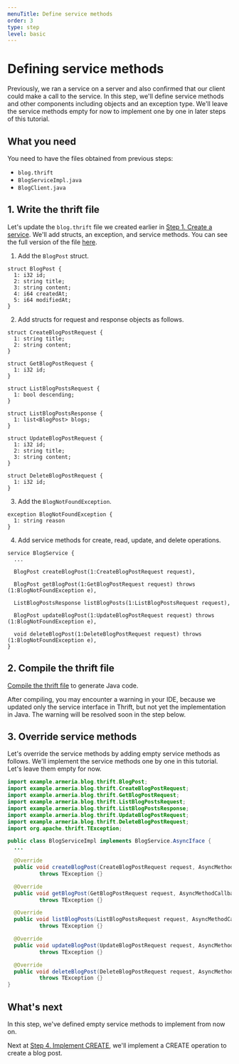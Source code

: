 ```yaml
---
menuTitle: Define service methods
order: 3
type: step
level: basic
---
```


# Defining service methods

Previously, we ran a service on a server and also confirmed that our client could make a call to the service.
In this step, we'll define service methods and other components including objects and an exception type.
We'll leave the service methods empty for now to implement one by one in later steps of this tutorial.

<TutorialSteps current={3} />

## What you need

You need to have the files obtained from previous steps:

- `blog.thrift`
- `BlogServiceImpl.java`
- `BlogClient.java`

## 1. Write the thrift file

Let's update the `blog.thrift` file we created earlier in [Step 1. Create a service](/tutorials/thrift/blog/create-service).
We'll add structs, an exception, and service methods.
You can see the full version of the file [here](https://github.com/line/armeria-examples/blob/main/tutorials/thrift/src/main/thrift/blog.thrift).

1. Add the `BlogPost` struct.
  ```thrift filename=blog.thrift
  struct BlogPost {
    1: i32 id;
    2: string title;
    3: string content;
    4: i64 createdAt;
    5: i64 modifiedAt;
  }
  ```
2. Add structs for request and response objects as follows.
  ```thrift filename=blog.thrift
  struct CreateBlogPostRequest {
    1: string title;
    2: string content;
  }

  struct GetBlogPostRequest {
    1: i32 id;
  }

  struct ListBlogPostsRequest {
    1: bool descending;
  }

  struct ListBlogPostsResponse {
    1: list<BlogPost> blogs;
  }

  struct UpdateBlogPostRequest {
    1: i32 id;
    2: string title;
    3: string content;
  }

  struct DeleteBlogPostRequest {
    1: i32 id;
  }
  ```
3. Add the `BlogNotFoundException`.
  ```thrift filename=blog.thrift
  exception BlogNotFoundException {
    1: string reason
  }
  ```
4. Add service methods for create, read, update, and delete operations.
  ```thrift filename=blog.thrift
  service BlogService {
    ...

    BlogPost createBlogPost(1:CreateBlogPostRequest request),

    BlogPost getBlogPost(1:GetBlogPostRequest request) throws (1:BlogNotFoundException e),

    ListBlogPostsResponse listBlogPosts(1:ListBlogPostsRequest request),

    BlogPost updateBlogPost(1:UpdateBlogPostRequest request) throws (1:BlogNotFoundException e),

    void deleteBlogPost(1:DeleteBlogPostRequest request) throws (1:BlogNotFoundException e),
  }
  ```

## 2. Compile the thrift file

[Compile the thrift file](/tutorials/thrift/blog/create-service#2-compile-the-thrift-file) to generate Java code.

After compiling, you may encounter a warning in your IDE, because we updated only the service interface in Thrift, but not yet the implementation in Java.
The warning will be resolved soon in the step below.

## 3. Override service methods

Let's override the service methods by adding empty service methods as follows.
We'll implement the service methods one by one in this tutorial.
Let's leave them empty for now.

```java filename=BlogServiceImpl.java
import example.armeria.blog.thrift.BlogPost;
import example.armeria.blog.thrift.CreateBlogPostRequest;
import example.armeria.blog.thrift.GetBlogPostRequest;
import example.armeria.blog.thrift.ListBlogPostsRequest;
import example.armeria.blog.thrift.ListBlogPostsResponse;
import example.armeria.blog.thrift.UpdateBlogPostRequest;
import example.armeria.blog.thrift.DeleteBlogPostRequest;
import org.apache.thrift.TException;

public class BlogServiceImpl implements BlogService.AsyncIface {
  ...

  @Override
  public void createBlogPost(CreateBlogPostRequest request, AsyncMethodCallback<BlogPost> resultHandler)
          throws TException {}

  @Override
  public void getBlogPost(GetBlogPostRequest request, AsyncMethodCallback<BlogPost> resultHandler)
          throws TException {}

  @Override
  public void listBlogPosts(ListBlogPostsRequest request, AsyncMethodCallback<ListBlogPostsResponse> resultHandler)
          throws TException {}

  @Override
  public void updateBlogPost(UpdateBlogPostRequest request, AsyncMethodCallback<BlogPost> resultHandler)
          throws TException {}

  @Override
  public void deleteBlogPost(DeleteBlogPostRequest request, AsyncMethodCallback<Void> resultHandler)
          throws TException {}
}
```

## What's next

In this step, we've defined empty service methods to implement from now on.

Next at [Step 4. Implement CREATE](/tutorials/thrift/blog/implement-create), we'll implement a CREATE operation to create a blog post.

<TutorialSteps current={3} />